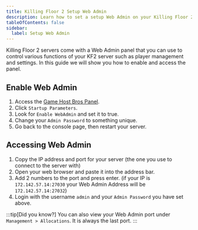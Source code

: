 ```yaml
---
title: Killing Floor 2 Setup Web Admin
description: Learn how to set a setup Web Admin on your Killing Floor 2 server.
tableOfContents: false
sidebar:
  label: Setup Web Admin
---
```


Killing Floor 2 servers come with a Web Admin panel that you can use to control various functions of your KF2 server such as player management and settings. In this guide we will show you how to enable and access the panel.

## Enable Web Admin
1. Access the [Game Host Bros Panel](https://panel.gamehostbros.com/).
2. Click `Startup Parameters`.
3. Look for `Enable WebAdmin` and set it to true.
4. Change your `Admin Password` to something unique.
4. Go back to the console page, then restart your server.

## Accessing Web Admin
1. Copy the IP address and port for your server (the one you use to connect to the server with)
2. Open your web browser and paste it into the address bar.
3. Add 2 numbers to the port and press enter. (if your IP is `172.142.57.14:27030` your Web Admin Address will be `172.142.57.14:27032`)
4. Login with the username `admin` and your `Admin Password` you have set above.

:::tip[Did you know?]
You can also view your Web Admin port under `Management > Allocations`. It is always the last port.
:::